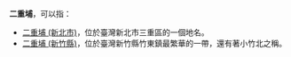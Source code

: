 '''二重埔'''，可以指：
* [[二重埔_(新北市)|二重埔 (新北市)]]，位於臺灣新北市三重區的一個地名。
* [[二重埔_(新竹縣)|二重埔 (新竹縣)]]，位於臺灣新竹縣竹東鎮最繁華的一帶，還有著小竹北之稱。

{{disambig|cat=三字臺灣地名消歧義}}